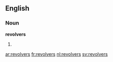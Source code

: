 ==English==

===Noun===
'''revolvers'''

# {{plural of|[[revolver]]}}

[[ar:revolvers]]
[[fr:revolvers]]
[[nl:revolvers]]
[[sv:revolvers]]